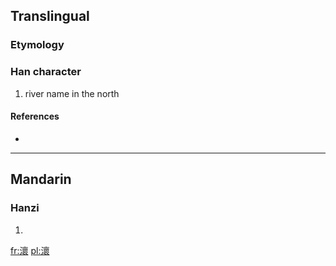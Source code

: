 ==Translingual==

===Etymology===
{{Han compound|水|褱|c1=s|c2=p|t1=water|ls=psc}}

===Han character===
{{Han char|rn=85|rad=水|as=16|sn=19|four=3013<sub>2</sub>|canj=水卜田女 (EYWV)}}

# river name in the north

====References====
* {{Han ref|kx=0660.160|dkj=18668|dj=1070.090|hdz=31784.150|uh=7024|ud=28708|bh=F266|bd=62054}}

----

==Mandarin==

===Hanzi===
{{cmn-hanzi|pin=[[huái]] ([[huai2]])|wg=huai<sup>2</sup>}}

# {{defn|lang=cmn|sort=水16}}

[[fr:瀤]]
[[pl:瀤]]